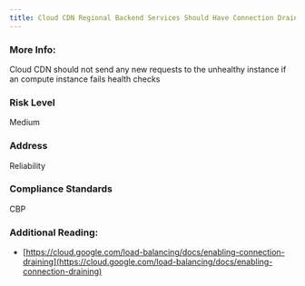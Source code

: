 ```yaml
---
title: Cloud CDN Regional Backend Services Should Have Connection Draining
---
```


### More Info:

Cloud CDN should not send any new requests to the unhealthy instance if an compute instance fails health checks

### Risk Level

Medium

### Address

Reliability

### Compliance Standards

CBP

### Additional Reading:

- [https://cloud.google.com/load-balancing/docs/enabling-connection-draining](https://cloud.google.com/load-balancing/docs/enabling-connection-draining)
